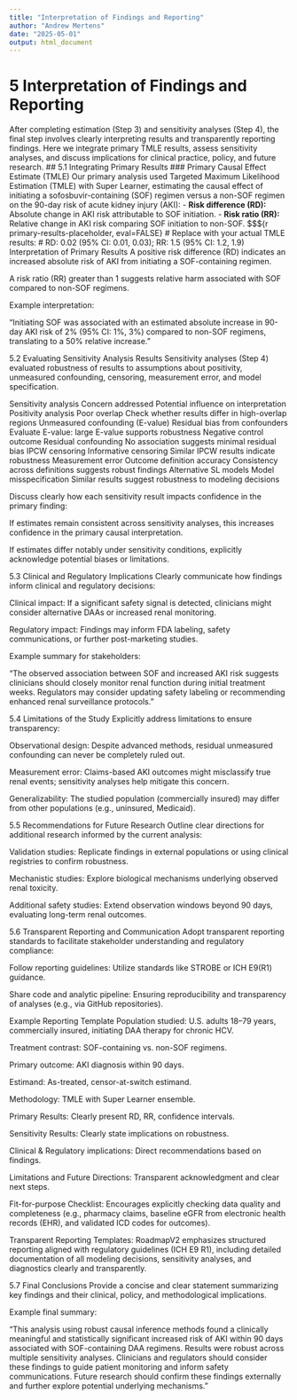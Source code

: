 ```yaml
---
title: "Interpretation of Findings and Reporting"
author: "Andrew Mertens"
date: "2025-05-01"
output: html_document
---
```


# 5 Interpretation of Findings and Reporting 

After completing estimation (Step 3) and sensitivity analyses (Step 4), the final step involves clearly interpreting results and transparently reporting findings. Here we integrate primary TMLE results, assess sensitivity analyses, and discuss implications for clinical practice, policy, and future research. ## 5.1 Integrating Primary Results ### Primary Causal Effect Estimate (TMLE) Our primary analysis used Targeted Maximum Likelihood Estimation (TMLE) with Super Learner, estimating the causal effect of initiating a sofosbuvir-containing (SOF) regimen versus a non-SOF regimen on the 90-day risk of acute kidney injury (AKI): - **Risk difference (RD):** Absolute change in AKI risk attributable to SOF initiation. - **Risk ratio (RR):** Relative change in AKI risk comparing SOF initiation to non-SOF. $$${r primary-results-placeholder, eval=FALSE} # Replace with your actual TMLE results: # RD: 0.02 (95% CI: 0.01, 0.03); RR: 1.5 (95% CI: 1.2, 1.9)
Interpretation of Primary Results
A positive risk difference (RD) indicates an increased absolute risk of AKI from initiating a SOF-containing regimen.

A risk ratio (RR) greater than 1 suggests relative harm associated with SOF compared to non-SOF regimens.

Example interpretation:

"Initiating SOF was associated with an estimated absolute increase in 90-day AKI risk of 2% (95% CI: 1%, 3%) compared to non-SOF regimens, translating to a 50% relative increase."

5.2 Evaluating Sensitivity Analysis Results
Sensitivity analyses (Step 4) evaluated robustness of results to assumptions about positivity, unmeasured confounding, censoring, measurement error, and model specification.

Sensitivity analysis	Concern addressed	Potential influence on interpretation
Positivity analysis	Poor overlap	Check whether results differ in high-overlap regions
Unmeasured confounding (E-value)	Residual bias from confounders	Evaluate E-value: large E-value supports robustness
Negative control outcome	Residual confounding	No association suggests minimal residual bias
IPCW censoring	Informative censoring	Similar IPCW results indicate robustness
Measurement error	Outcome definition accuracy	Consistency across definitions suggests robust findings
Alternative SL models	Model misspecification	Similar results suggest robustness to modeling decisions

Discuss clearly how each sensitivity result impacts confidence in the primary finding:

If estimates remain consistent across sensitivity analyses, this increases confidence in the primary causal interpretation.

If estimates differ notably under sensitivity conditions, explicitly acknowledge potential biases or limitations.

5.3 Clinical and Regulatory Implications
Clearly communicate how findings inform clinical and regulatory decisions:

Clinical impact: If a significant safety signal is detected, clinicians might consider alternative DAAs or increased renal monitoring.

Regulatory impact: Findings may inform FDA labeling, safety communications, or further post-marketing studies.

Example summary for stakeholders:

"The observed association between SOF and increased AKI risk suggests clinicians should closely monitor renal function during initial treatment weeks. Regulators may consider updating safety labeling or recommending enhanced renal surveillance protocols."

5.4 Limitations of the Study
Explicitly address limitations to ensure transparency:

Observational design: Despite advanced methods, residual unmeasured confounding can never be completely ruled out.

Measurement error: Claims-based AKI outcomes might misclassify true renal events; sensitivity analyses help mitigate this concern.

Generalizability: The studied population (commercially insured) may differ from other populations (e.g., uninsured, Medicaid).

5.5 Recommendations for Future Research
Outline clear directions for additional research informed by the current analysis:

Validation studies: Replicate findings in external populations or using clinical registries to confirm robustness.

Mechanistic studies: Explore biological mechanisms underlying observed renal toxicity.

Additional safety studies: Extend observation windows beyond 90 days, evaluating long-term renal outcomes.

5.6 Transparent Reporting and Communication
Adopt transparent reporting standards to facilitate stakeholder understanding and regulatory compliance:

Follow reporting guidelines: Utilize standards like STROBE or ICH E9(R1) guidance.

Share code and analytic pipeline: Ensuring reproducibility and transparency of analyses (e.g., via GitHub repositories).

Example Reporting Template
Population studied: U.S. adults 18–79 years, commercially insured, initiating DAA therapy for chronic HCV.

Treatment contrast: SOF-containing vs. non-SOF regimens.

Primary outcome: AKI diagnosis within 90 days.

Estimand: As-treated, censor-at-switch estimand.

Methodology: TMLE with Super Learner ensemble.

Primary Results: Clearly present RD, RR, confidence intervals.

Sensitivity Results: Clearly state implications on robustness.

Clinical & Regulatory implications: Direct recommendations based on findings.

Limitations and Future Directions: Transparent acknowledgment and clear next steps.

Fit-for-purpose Checklist: Encourages explicitly checking data quality and completeness (e.g., pharmacy claims, baseline eGFR from electronic health records (EHR), and validated ICD codes for outcomes).

Transparent Reporting Templates: RoadmapV2 emphasizes structured reporting aligned with regulatory guidelines (ICH E9 R1), including detailed documentation of all modeling decisions, sensitivity analyses, and diagnostics clearly and transparently.


5.7 Final Conclusions
Provide a concise and clear statement summarizing key findings and their clinical, policy, and methodological implications.

Example final summary:

"This analysis using robust causal inference methods found a clinically meaningful and statistically significant increased risk of AKI within 90 days associated with SOF-containing DAA regimens. Results were robust across multiple sensitivity analyses. Clinicians and regulators should consider these findings to guide patient monitoring and inform safety communications. Future research should confirm these findings externally and further explore potential underlying mechanisms."

